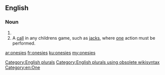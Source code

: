 ==English==

===Noun===
{{head|en}}

# {{plural of|onesie}}
# A [[call]] in any childrens game, such as [[jacks]], where [[one]] action must be performed.

[[Category:English plurals]][[Category:English plurals using obsolete wikisyntax]]
[[Category:en:One]]

[[ar:onesies]]
[[fr:onesies]]
[[ku:onesies]]
[[my:onesies]]